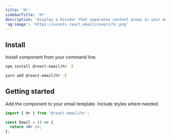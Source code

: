 ```yaml
---
title: 'Hr'
sidebarTitle: 'Hr'
description: 'Display a divider that separates content areas in your email.'
'og:image': 'https://assets.react.email/covers/hr.png'
---
```



## Install

Install component from your command line.

<CodeGroup>

```sh npm
npm install @react-email/hr -E
```

```sh yarn
yarn add @react-email/hr -E
```

</CodeGroup>

## Getting started

Add the component to your email template. Include styles where needed.

```jsx
import { Hr } from '@react-email/hr';

const Email = () => {
  return <Hr />;
};
```

<Support />
